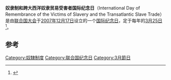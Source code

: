 {{expand language|es}}
'''奴隶制和跨大西洋奴隶贸易受害者国际纪念日'''（International Day of Remembrance of the Victims of Slavery and the Transatlantic Slave Trade）是由[[联合国大会|联合国大会]]于[[2007年|2007年]][[12月17日|12月17日]]设立的一个[[国际纪念日|国际纪念日]]，定于每年的[[3月25日|3月25日]]<ref>{{cite web |title=2009年奴隶制和跨大西洋贩卖奴隶行为受害者国际纪念日 |url=http://www.un.org/chinese/slavery/background.shtml |website=www.un.org |accessdate=2018-07-18 |language=zh |archive-date=2018-07-18 |archive-url=https://web.archive.org/web/20180718055355/http://www.un.org/chinese/slavery/background.shtml |dead-url=no }}</ref>。

==参考==
{{Reflist}}

[[Category:奴隸制度|Category:奴隸制度]]
[[Category:联合国纪念日|Category:联合国纪念日]]
[[Category:3月節日|Category:3月節日]]